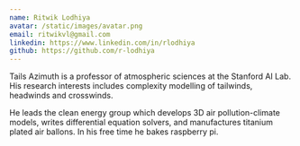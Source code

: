 ```yaml
---
name: Ritwik Lodhiya
avatar: /static/images/avatar.png
email: ritwikvl@gmail.com
linkedin: https://www.linkedin.com/in/rlodhiya
github: https://github.com/r-lodhiya
---
```


Tails Azimuth is a professor of atmospheric sciences at the Stanford AI Lab. His research interests includes complexity modelling of tailwinds, headwinds and crosswinds.

He leads the clean energy group which develops 3D air pollution-climate models, writes differential equation solvers, and manufactures titanium plated air ballons. In his free time he bakes raspberry pi.

